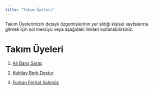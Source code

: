 ```yaml
---
title: "Takım Üyeleri"
---
```


Takım Üyelerimizin detaylı özgemişlerinin yer aldığı kişisel sayfalarına gitmek için sol menüyü veya aşağıdaki linkleri kullanabilirsiniz.

# Takım Üyeleri

1.  [Ali Barış Saraç](/takim/ali_baris_sarac.qmd)

2.  [Kubilay Berk Destur](/takim/kubilay_berk_destur.qmd)

3.  [Furkan Ferhat Şahinöz](/takim/furkan_ferhat_sahinoz.qmd)
